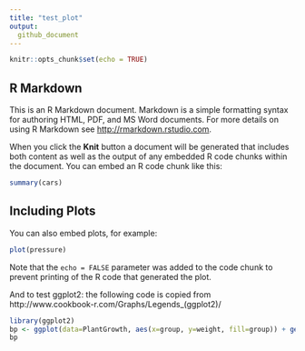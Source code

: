 ```yaml
---
title: "test_plot"
output:   
  github_document
---
```


```r
knitr::opts_chunk$set(echo = TRUE)
```

## R Markdown

This is an R Markdown document. Markdown is a simple formatting syntax for authoring HTML, PDF, and MS Word documents. For more details on using R Markdown see <http://rmarkdown.rstudio.com>.

When you click the **Knit** button a document will be generated that includes both content as well as the output of any embedded R code chunks within the document. You can embed an R code chunk like this:

```r
summary(cars)
```

## Including Plots

You can also embed plots, for example:

```r
plot(pressure)
```

Note that the `echo = FALSE` parameter was added to the code chunk to prevent printing of the R code that generated the plot.

And to test ggplot2: the following code is copied from http://www.cookbook-r.com/Graphs/Legends_(ggplot2)/
```r

library(ggplot2)
bp <- ggplot(data=PlantGrowth, aes(x=group, y=weight, fill=group)) + geom_boxplot()
bp

```


